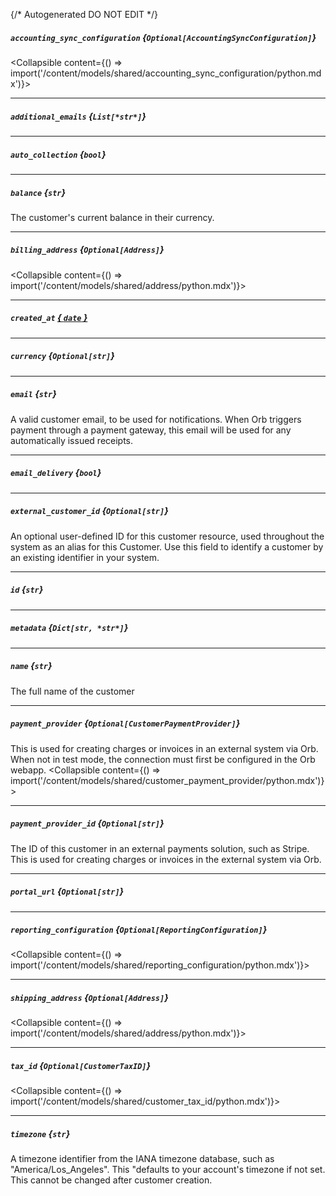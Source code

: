 {/* Autogenerated DO NOT EDIT  */}

##### `accounting_sync_configuration` *{`Optional[AccountingSyncConfiguration]`}*
<Collapsible content={() => import('/content/models/shared/accounting_sync_configuration/python.mdx')}>
</Collapsible>

---
##### `additional_emails` *{`List[*str*]`}*

---
##### `auto_collection` *{`bool`}*

---
##### `balance` *{`str`}*
The customer's current balance in their currency.

---
##### `billing_address` *{`Optional[Address]`}*
<Collapsible content={() => import('/content/models/shared/address/python.mdx')}>
</Collapsible>

---
##### `created_at` [*{ `date` }*](https://docs.python.org/3/library/datetime.html#date-objects)

---
##### `currency` *{`Optional[str]`}*

---
##### `email` *{`str`}*
A valid customer email, to be used for notifications. When Orb triggers payment through a payment gateway, this email will be used for any automatically issued receipts.

---
##### `email_delivery` *{`bool`}*

---
##### `external_customer_id` *{`Optional[str]`}*
An optional user\-defined ID for this customer resource, used throughout the system as an alias for this Customer. Use this field to identify a customer by an existing identifier in your system.

---
##### `id` *{`str`}*

---
##### `metadata` *{`Dict[str, *str*]`}*

---
##### `name` *{`str`}*
The full name of the customer

---
##### `payment_provider` *{`Optional[CustomerPaymentProvider]`}*
This is used for creating charges or invoices in an external system via Orb. When not in test mode, the connection must first be configured in the Orb webapp.
<Collapsible content={() => import('/content/models/shared/customer_payment_provider/python.mdx')}>
</Collapsible>

---
##### `payment_provider_id` *{`Optional[str]`}*
The ID of this customer in an external payments solution, such as Stripe. This is used for creating charges or invoices in the external system via Orb.

---
##### `portal_url` *{`Optional[str]`}*

---
##### `reporting_configuration` *{`Optional[ReportingConfiguration]`}*
<Collapsible content={() => import('/content/models/shared/reporting_configuration/python.mdx')}>
</Collapsible>

---
##### `shipping_address` *{`Optional[Address]`}*
<Collapsible content={() => import('/content/models/shared/address/python.mdx')}>
</Collapsible>

---
##### `tax_id` *{`Optional[CustomerTaxID]`}*
<Collapsible content={() => import('/content/models/shared/customer_tax_id/python.mdx')}>
</Collapsible>

---
##### `timezone` *{`str`}*
A timezone identifier from the IANA timezone database, such as "America/Los_Angeles". This "defaults to your account's timezone if not set. This cannot be changed after customer creation.

